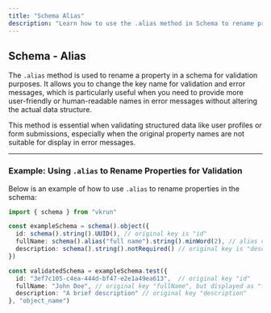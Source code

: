 ```yaml
---
title: "Schema Alias"
description: "Learn how to use the .alias method in Schema to rename properties for validation and error messages."
---
```


## Schema - Alias

The `.alias` method is used to rename a property in a schema for validation purposes. It allows you to change the key name for validation and error messages, which is particularly useful when you need to provide more user-friendly or human-readable names in error messages without altering the actual data structure.

This method is essential when validating structured data like user profiles or form submissions, especially when the original property names are not suitable for display in error messages.

---

### Example: Using `.alias` to Rename Properties for Validation

Below is an example of how to use `.alias` to rename properties in the schema:

```ts
import { schema } from "vkrun"

const exampleSchema = schema().object({
  id: schema().string().UUID(), // original key is "id"
  fullName: schema().alias("full name").string().minWord(2), // alias changes key name to "full name"
  description: schema().string().notRequired() // original key is "description"
})

const validatedSchema = exampleSchema.test({
  id: "3ef7c105-c4ea-444d-bf47-e2e1a49ea613",  // original key "id"
  fullName: "John Doe", // original key "fullName", but displayed as "full name"
  description: "A brief description" // original key "description"
}, "object_name")
```